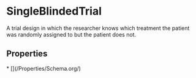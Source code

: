 # SingleBlindedTrial

A trial design in which the researcher knows which treatment the patient was randomly assigned to but the patient does not.

## Properties

<Grid>
* [](/Properties/Schema.org/)

</Grid>

